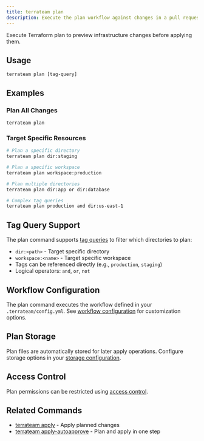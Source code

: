 ```yaml
---
title: terrateam plan
description: Execute the plan workflow against changes in a pull request
---
```


Execute Terraform plan to preview infrastructure changes before applying them.

## Usage

```
terrateam plan [tag-query]
```

## Examples

### Plan All Changes
```
terrateam plan
```

### Target Specific Resources

```bash
# Plan a specific directory
terrateam plan dir:staging

# Plan a specific workspace
terrateam plan workspace:production

# Plan multiple directories
terrateam plan dir:app or dir:database

# Complex tag queries
terrateam plan production and dir:us-east-1
```

## Tag Query Support

The plan command supports [tag queries](/reference/configuration/tag-queries) to filter which directories to plan:

- `dir:<path>` - Target specific directory
- `workspace:<name>` - Target specific workspace
- Tags can be referenced directly (e.g., `production`, `staging`)
- Logical operators: `and`, `or`, `not`

## Workflow Configuration

The plan command executes the workflow defined in your `.terrateam/config.yml`. See [workflow configuration](/reference/configuration/workflows) for customization options.

## Plan Storage

Plan files are automatically stored for later apply operations. Configure storage options in your [storage configuration](/reference/configuration/storage).

## Access Control

Plan permissions can be restricted using [access control](/reference/configuration/access-control).

## Related Commands

- [terrateam apply](/reference/commands/apply) - Apply planned changes
- [terrateam apply-autoapprove](/reference/commands/apply-autoapprove) - Plan and apply in one step
